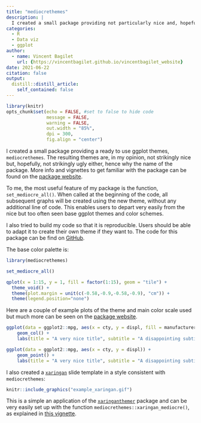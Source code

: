 ```yaml
---
title: "mediocrethemes"
description: |
  I created a small package providing not particularly nice and, hopefully, not particularly ugly ggplot themes. Setting the theme for all graphs in a document only requires one short line of code.
categories:
  - R
  - Data viz
  - ggplot
author:
  - name: Vincent Bagilet
    url: {https://vincentbagilet.github.io/vincentbagilet_website}
date: 2021-06-22
citation: false
output:
  distill::distill_article:
    self_contained: false
---
```



```r
library(knitr)
opts_chunk$set(echo = FALSE, #set to false to hide code
               message = FALSE,
               warning = FALSE,
               out.width = "85%",
               dpi = 300,
               fig.align = "center") 
```

I created a small package providing a ready to use ggplot themes, `mediocrethemes`. The resulting themes are, in my opinion, not strikingly nice but, hopefully, not strikingly ugly either, hence why the name of the package. More info and vignettes to get familiar with the package can be found on the [package website](https://vincentbagilet.github.io/mediocrethemes/).

To me, the most useful feature of my package is the function, `set_mediocre_all()`. When called at the beginning of the code, all subsequent graphs will be created using the new theme, without any additional line of code. This enables users to depart very easily from the nice but too often seen base ggplot themes and color schemes.

I also tried to build my code so that it is reproducible. Users should be able to adapt it to create their own theme if they want to. The code for this package can be find on [GitHub](https://github.com/vincentbagilet/mediocrethemes).

The base color palette is:

```r
library(mediocrethemes)

set_mediocre_all()

qplot(x = 1:15, y = 1, fill = factor(1:15), geom = "tile") +
  theme_void() +
  theme(plot.margin = unit(c(-0.58,-0.9,-0.58,-0.9), "cm")) +
  theme(legend.position="none") 
```


Here are a couple of example plots of the theme and main color scale used but much more can be seen on the [package website](https://vincentbagilet.github.io/mediocrethemes/).

```r
ggplot(data = ggplot2::mpg, aes(x = cty, y = displ, fill = manufacturer)) +
    geom_col() +
    labs(title = "A very nice title", subtitle = "A disappointing subtitle")

ggplot(data = ggplot2::mpg, aes(x = cty, y = displ)) +
    geom_point() +
    labs(title = "A very nice title", subtitle = "A disappointing subtitle")
```

<!-- Several color palettes, inspired from [coolors](https://coolors.co/) are available, for instance: -->

<!-- ```{r} -->
<!-- qplot(x = 1:15, y = 1, fill = factor(1:15), geom = "tile") + -->
<!--   theme_void() + -->
<!--   scale_mediocre_d(pal = "coty") + -->
<!--   theme(plot.margin = unit(c(-0.58,-0.9,-0.58,-0.9), "cm")) + -->
<!--   theme(legend.position="none") -->
<!-- ``` -->

<!-- ```{r} -->
<!-- qplot(x = 1:15, y = 1, fill = factor(1:15), geom = "tile") + -->
<!--   theme_void() + -->
<!--   scale_mediocre_d(pal = "hotcold") + -->
<!--   theme(plot.margin = unit(c(-0.58,-0.9,-0.58,-0.9), "cm")) + -->
<!--   theme(legend.position="none") -->
<!-- ``` -->

I also created a [`xaringan`](https://github.com/yihui/xaringan) slide template in a style consistent with `mediocrethemes`:

```r
knitr::include_graphics("example_xaringan.gif")
```

This is a simple an application of the [`xaringanthemer`](https://pkg.garrickadenbuie.com/xaringanthemer/) package and can be very easily set up with the function `mediocrethemes::xaringan_mediocre()`, as explained in [this vignette](https://vincentbagilet.github.io/mediocrethemes/articles/xaringan.html).



